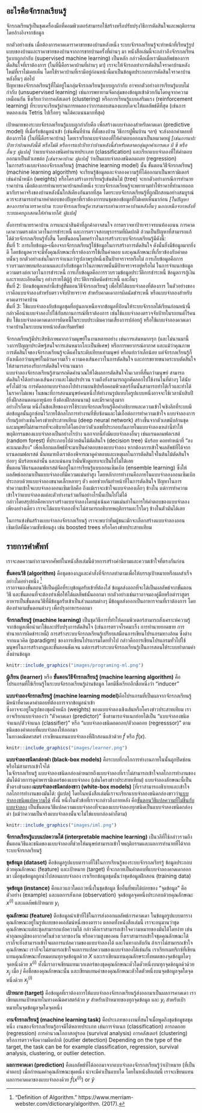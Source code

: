 
<!--{pagebreak}-->

## อะไรคือจักรกลเรียนรู้ {#what-is-machine-learning}

จักรกลเรียนรู้เป็นชุดเครื่องมือที่คอมพิวเตอร์สามารถใช้สร้างหรือปรับปรุงวิธีการตัดสินใจและพฤติกรรม โดยอ้างอิงจากข้อมูล

ยกตัวอย่างเช่น เมื่อต้องการคาดเดาราคาขายของบ้านหลังหนึ่ง ระบบจักรกลเรียนรู้จะทำหน้าที่เรียนรู้รูปแบบของบ้านและราคาขายของบ้านจากการขายบ้านครั้งที่ผ่านๆ มา หนังสือเล่มนี้จะกล่าวถึงจักรกลเรียนรู้แบบถูกกำกับ (supervised machine learning) เป็นหลัก กล่าวคือเมื่อเรามีผลลัพธ์ของการตัดสินใจที่เราต้องการ (ในที่นี้คือราคาบ้านที่ผ่านๆ มา) เราจะให้จักรกลทำการตัดสินใจราคาบ้านหลังใหม่ที่เราไม่เคยเห็น โดยใช้ราคาบ้านที่เรามีอยู่ก่อนหน้านี้มาเป็นข้อมูลประกอบการคัดสินใจราคาบ้านหลังอื่นๆ ต่อไป   
ปัญหาของจักรกลเรียนรู้ที่ไม่อยู่ในกลุ่มจักรกลเรียนรู้แบบถูกกำกับ อาจยกตัวอย่างการเรียนรู้แบบไม่กำกับ (unsupervised learning) เช่นการพยายามจัดกลุ่มของข้อมูลเข้าด้วยกันโดยดูจากความเหมือนกัน ซึ่งเรียกว่าการคลัสเตอร์ (clustering) หรือการเรียนรู้แบบเสริมแรง (reinforcement learning) ที่ระบบจะเรียนรู้ผ่านการทดลองว่าการตอบสนองแบบใดจะให้ผลลัพธ์ดีที่สุด (เช่นการทดลองเล่น Tetris ไปเรื่อยๆ จนได้คะแนนมากที่สุด)

เป้าหมายของระบบจักรกลเรียนรู้แบบถูกกำกับคือ เพื่อสร้างแบบจำลองสำหรับคาดเดา (predictive model) ที่เมื่อรับข้อมูลนำเข้า (เช่นพื้นที่บ้าน ที่ตั้งของบ้าน วิธีการปูพื้นบ้าน ฯลฯ) จะส่งออกคำตอบที่ต้องการได้ (ในที่นี้คือราคาบ้าน) โดยเราเรียกแบบจำลองที่ให้คำตอบออกมาเป็นหมวดหมู่ *[เช่นการแปะป้ายว่าบ้านหลังนี้ดี หรือไม่ดี หรือการแปะป้ายว่าบ้านหลังนี้สำหรับตลาดกลุ่มลูกค้าเกรดเอ บี ซี หรืออื่นๆ: ผู้แปล]* ว่าแบบจำลองชนิดทำนายประเภท (classification) และเรียกแบบจำลองที่ให้คำตอบออกมาเป็นตัวเลขต่อ *[เช่นราคาบ้าน: ผู้แปล]* ว่าเป็นแบบจำลองชนิดถดถอย (regression)   
ในการสร้างแบบจำลองจักรกลเรียนรู้ (machine learning model) นั้น ขั้นตอนวิธีจักรกลเรียนรู้ (machine learning algorithm) จะเรียนรู้ข้อมูลและจำลองความรู้ที่ได้ออกมาเป็นพารามิเตอร์เช่นค่าน้ำหนัก (weights) หรือโครงสร้างการเรียนรู้เช่นต้นไม้ (tree)   จะยกตัวอย่างกรณีการทำนายราคาบ่าน เมื่อต้องการทำนายราคาบ้านหลังหนึ่ง ระบบจักรกลเรียนรู้จะพยายามทำให้ราคาที่ทำนายออกมากับราคาจริงของบ้านหลังนั้นใกล้เคียงกันมากที่สุด
โดยระบบจักรกลเรียนรู้ที่ถูกฝึกสอนอย่างสมบูรณ์ควรจะสามารถทำนายคำตอบของปัญหาที่เราต้องการบนชุดของข้อมูลที่ไม่เคยเห็นมาก่อน *[ในปัญหาของการทำนายราคาบ้าน ระบบจักรกลเรียนรู้ควรสามารถทำนายราคาบ้านหลังอื่นๆ นอกเหนือจากหลังที่ระบบเคยถูกสอนให้ทำนายได้: ผู้แปล]*

ทั้งการทำนายราคาบ้าน การแนะนำสินค้าที่ลูกค้าอาจสนใจ การตรวจหาป้ายจราจรบนท้องถนน การคาดเดาความตรงต่อเวลาในการชำระหนี้ และการตรวจสอบธุรกรรมที่ผิดปกติ ล้วนเป็นปัญหาที่สามารถแก้ได้ด้วยจักรกลเรียนรู้ทั้งสิ้น โดยขั้นตอนโดยคร่าวในการสร้างระบบจักรกลเรียนรู้มีดังนี้:   
ขั้นที่ 1: การเก็บข้อมูล--เนื่องจากจักรกลเรียนรู้ใช้ข้อมูลในการสร้างการตัดสินใจ ดังนั้นยิ่งมีข้อมูลมากยิ่งดี โดยข้อมูลควรจะมีทั้งคุณลักษณะที่เราต้องการใช้เป็นคำตอบ และคุณลักษณะที่เกี่ยวข้องกับคำตอบนั้นๆ ยกตัวอย่างเช่นในการจำแนกว่ารูปภาพรูปหนึ่งเป็นป้ายจราจรหรือไม่ การเก็บข้อมูลคือการรวบรวมภาพบนท้องถนนและกำกับข้อมูลว่าในภาพภาพนั้นมีป้ายจราจรอยู่หรือไม่ ในการจำแนกข้อมูลความตรงต่อเวลาในการชำระหนี้ การเก็บข้อมูลคือการรวบรวมข้อมูลประวัติการชำระหนี้ ข้อมูลการกู้เงิน และรายละเอียดอื่นๆ อย่างรายได้ผู้กู้ ประวัติการผิดนัดชำระหนี้ และอื่นๆ   
ขั้นที่ 2: ป้อนข้อมูลเหล่านี้เข้าสู่ขั้นตอนวิธีจักรกลเรียนรู้ เพื่อให้ได้แบบจำลองที่ต้องการ ในตัวอย่างของเราคือแบบจำลองสำหรับตรวจจับป้ายจราจร สำหรับคาดเดาการผิดนัดชำระหนี้ หรือแบบจำลองสำหรับคาดเดาราคาบ้าน   
ขั้นที่ 3: ใช้แบบจำลองกับข้อมูลชุดที่อยู่นอกเหนือจากข้อมูลที่ป้อนให้ระบบจักรกลได้เรียนก่อนหน้านี้ กล่าวคือนำแบบจำลองไปใช้กับสถานการณ์ที่เราต้องการ เช่นใช้แบบจำลองตรวจจับป้ายในรถยนต์ไร้คนขับ ใช้แบบจำลองคาดเดาการผิดหนี้ในระบบประเมินความเสี่ยงการปล่อยกู้ หรือใช้แบบจำลองคาดเดาราคาบ้านในระบบนายหน้าอสังหาริมทรัพย์

จักรกลเรียนรู้มีประสิทธิภาพมากกว่ามนุษย์ในงานหลายอย่าง เช่นการเล่นหมากรุก (และไม่นานมานี้วงการปัญญาประดิษฐ์สนใจการเล่นหมากโกะเป็นพิเศษ) หรือการพยากรณ์อากาศ
และแม้ว่าคุณภาพการตัดสินใจของจักรกลเรียนรู้จะดีแค่ในระดับเทียบเท่ามนุษย์ หรือแย่กว่าเล็กน้อย แต่จักรกลเรียนรู้ก็ยังเหนือกว่ามนุษย์ในด้านความเร็ว ความคงเส้นคงวาในการตัดสินใจ และการขยายขนาดระบบตัดสินใจให้สามารถรองรับการตัดสินใจจำนวนมาก   
แบบจำลองจักรกลเรียนรู้สามารถคิดคำนวณให้ได้ผลการตัดสินใจในเวลาที่สั้นกว่ามนุษย์ สามารถตัดสินใจได้อย่างคงเส้นคงวาและไม่แปรปรวน รวมถึงยังสามารถถูกคัดลอกไปใช้งานในที่ต่างๆ ได้นับครั้งไม่ถ้วน
การคัดลอกแบบจำลองไปทำงานบนชิปหรือคอมพิวเตอร์อื่นนั้นสามารถทำได้เร็วและทำได้ในราคาไม่แพง
ในขณะที่การสอนมนุษย์คนหนึ่งให้ทำงานรูปแบบใดรูปแบบหนึ่งอาจจะใช้เวลานับสิบปี (ยิ่งฝึกสอนตอนอายุน้อย ยิ่งต้องฝึกสอนนาน) และมีราคาสูงมาก   
อย่างไรก็ตาม หนึ่งในข้อเสียของการใช้ระบบจักรกลเรียนรู้คือคำอธิบายและความเข้าใจเชิงลึกที่ระบบมีต่อข้อมูลนั้นถูกซ่อนไว้ภายใต้กลไกการทำงานที่ซับซ้อนและไม่เอื้อต่อการทำความเข้าใจ
แบบจำลองการเรียนรู้อย่างเช่นโครงข่ายประสาทเทียม (deep neural network) สร้างขึ้นจากตัวเลขนับล้านชุด และมนุษย์ไม่สามารถที่จะอธิบายได้โดยง่ายว่าตัวเลขที่ประกอบกันภายในแบบจำลองเหล่านี้ทำให้พฤติกรรมของแบบจำลองเป็นอย่างไรบ้าง
นอกจากนี้ยังมีแบบจำลองอื่นๆ เช่นแรนดอมฟอเรสต์ (random forest) ที่ประกอบไปด้วยต้นไม้ตัดสินใจ (decision tree) นับร้อย คอยทำหน้าที่ "ลงคะแนนเสีบง" เพื่อเลือกผลลัพธ์ที่จะมาเป็นคำตอบของแบบจำลอง
หากต้องการเข้าใจผลลัพธ์ที่ได้จากแรนดอมฟอเรสต์ นั่นหมายถึงเราต้องพิจารณาดูคำตอบและเหตุผลในการตัดสินใจในต้นไม้ตัดสินใจย่อยๆ นับร้อยเหล่านั้น และแน่นอนว่านั่นฟังดูแทบจะเป็นไปไม่ได้เลย   
ขั้นตอนวิธีแรนดอมฟอเรสต์จัดอยู่ในการเรียนรู้แบบออนเซิมเบิล (ensemble learning) ซึ่งให้ผลลัพธ์ออกมาเป็นแบบจำลองที่มีความแม่นยำสูง โดยหลักการทำงานคือภายในแบบจำลองออนเซิมเบิลประกอบด้วยแบบจำลองขนาดเล็กหลายๆ ตัว คอยช่วยกันทำหน้าที่ในการตัดสินใจ
ปัญหาในการทำความเข้าใจแบบจำลองออนเซิมเบิลคือ ถึงแม้เราจะเข้าใจแบบจำลองเล็กๆ ข้างใน แต่การทำความเข้าใจว่าแบบจำลองแต่ละตัวทำงานร่วมกันอย่างไรนั้นเป็นไปไม่ได้   
กล่าวโดยสรุปย่อคือหากเราสร้างแบบจำลองโดยมุ่งเน้นความแม่นยำในการให้คำตอบของแบบจำลองเพียงอย่างเดียว เราจะได้แบบจำลองที่จะไม่สามารถอธิบายพฤติกรรมอะไรใดๆ ข้างในตัวมันได้เลย

<!--
Just take a look at [interviews with winners on the kaggle.com machine learning competition platform](http://blog.kaggle.com/):
-->
ในการแข่งขันสร้างแบบจำลองจักรกลเรียนรู้ เราจะพบว่าทีมผู้ชนะมักจะเลือกสร้างแบบจำลองออนเซิมเบิลที่มีความซับซ้อนสูง เช่น boosted trees หรือโครงข่ายประสาทเทียม

<!--{pagebreak}-->

## รายการคำศัพท์ {#terminology}

เราจะลดความกำกวมจากศัพท์ในหนังสือเล่มนี้ด้วยการสร้างคำนิยามและความเข้าใจที่ตรงกันก่อน

**ขั้นตอนวิธี (algorithm)** คือชุดของกฎและคำสั่งที่จักรกลทำตามเพื่อให้บรรลุเป้าหมายหรือผลสำเร็จอย่างใดอย่างหนึ่ง [^algorithm]   
เราอาจมองขั้นตอนวิธีเป็นคู่มือที่ระบุข้อมูลรับเข้าที่ต้องใส่ ข้อมูลส่งออกที่จะได้เป็นผลลัพธ์จากขั้นตอนวิธี และขั้นตอนที่จะต้องทำเพื่อให้ได้ผลลัพธ์นั้นออกมา ยกตัวอย่างเช่นเราอาจมองคู่มือหรือตำราสูตรอาหารเป็นขั้นตอนวิธีที่มีข้อมูลรับเข้าเป็นส่วนผสมต่างๆ มีข้อมูลส่งออกเป็นอาหารจานที่เราต้องการ โดยต้องทำตามขั้นตอนต่างๆ เพื่อปรุงอาหารออกมา

**จักรกลเรียนรู้ (machine learning)** เป็นชุดวิธีการที่ทำให้คอมพิวเตอร์สามารถสังเคราะห์ความรู้จากข้อมูลเพื่อนำมาใช้และปรับปรุงการตัดสินใจ (เช่นการตรวจโรคมะเร็ง การทำนายยอดขาย การทำนายการผิดชำระหนี้) การสร้างระบบจักรกลเรียนรู้เปรียบเสมือนการเขียนโปรแกรมทางอ้อม ซึ่งต่างจากแนวคิด (paradigm) ของการเขียนโปรแกรมโดยทั่วไป กล่าวคือการเขียนโปรแกรมทั่วไปใช้มนุษย์ในการสร้างกฎและขั้นตอนชัดเจน แต่การสร้างระบบจักรกลเรียนรู้เป็นการสอนให้ระบบทำตามคำสั่งผ่านข้อมูล

```r
knitr::include_graphics("images/programing-ml.png")
```

**ผู้เรียน (learner)** หรือ **ขั้นตอนวิธีจักรกลเรียนรู้ (machine learning algorithm)** คือโปรแกรมที่ใช้เรียนรู้ในระบบจักรกลเรียนรู้ผ่านข้อมูล โดยมีชื่อเรียกอีกชื่อหนึ่งว่า "inducer"

**แบบจำลองจักรกลเรียนรู้ (machine learning model)**คือโปรแกรมที่เป็นผลจากจักรกลเรียนรู้ มีหน้าที่คาดเดาคำตอบที่ต้องการจากข้อมูลนำเข้า   
ซึ่งอาจจะอยู่ในรูปของชุดน้ำหนัก (weights) ของแบบจำลองเชิงเส้นหรือโครงข่าวประสาทเทียม
เราอาจเรียกแบบจำลองว่า "ตัวคาดเดา (predictor)" ซึ่งสามารถจำแนกย่อยได้เป็น "แบบจำลองชนิดจำแนก/ตัวจำแนก (classifier)" หรือ "แบบจำลองชนิดถดถอย/ตัวถดถอย (regresssor)" ตามชนิดของคำตอบที่แบบจำลองให้ออกมา   
ในทางคณิตศาสตร์ เราเขียนแทนแบบจำลองที่ฝึกสอนแล้วด้วย $\hat{f}$ หรือ $\hat{f}(x)$.

```r
knitr::include_graphics("images/learner.png")
```

**แบบจำลองชนิดกล่องดำ (black-box models)** คือระบบที่กลไกการทำงานภายในนั้นถูกปิดซ่อนหรือไม่สามารถเข้าใจได้   
ในจักรกลเรียนรู้ แบบจำลองชนิดกล่องดำหมายถึงแบบจำลองที่เราไม่สามารถเข้าใจกลไกการทำงานของมันได้ด้วยการดูค่าพารามิเตอร์ของแบบจำลอง (เช่นโครงข่าวประสาทเทียม) แบบจำลองลักษณะนี้เป็นขั้วตรงข้ามของ**แบบจำลองชนิดกล่องขาว (white-box models)** [ที่เราสามารถอธิบายและเข้าใจกลไกการทำงานของมันได้: ผู้แปล] โดยในหนังสือเล่มนี้เราจะเรียกแบบจำลองชนิดกล่องขาวว่า[แบบจำลองชนิดแปลความได้](#simple) ทั้งนี้ หนึ่งในหัวข้อที่เราจะกล่าวถึงภายหลัง คือ[ขั้นตอนวิธีแปลความที่ไม่ขึ้นกับแบบจำลอง](#agnostic) เป็นขั้นตอนวิธีแปลความแบบจำลองที่จะมองแบบจำลองทุกชนิดเป็นแบบจำลองชนิดกล่องดำ (แม้ว่าความเป็นจริงแบบจำลองนั้นจะไม่ใช่แบบกล่องดำก็ตาม)

```r
knitr::include_graphics("images/iml.png")
```


**จักรกลเรียนรู้แบบแปลความได้ (interpretable machine learning)** เป็นวลีที่ใช้กล่าวรวมถึงขั้นตอนวิธีและชนิดของแบบจำลองที่ช่วยให้มนุษย์สามารถเข้าใจพฤติกรรมและผลการทำนายที่ได้จากระบบจักรกลเรียนรู้


**ชุดข้อมูล (dataset)** คือข้อมูลรูปแบบตารางที่ใช้ในการเรียนรู้ของระบบจักรกลเรียรรู้
ข้อมูลประกอบด้วยคุณลักษณะ (feature) และเป้าหมาย (target) ที่จะกลายเป็นคำตอบที่แบบจำลองคาดเดาออกมา
เมื่อชุดข้อมูลถูกนำไปสอนแบบจำลอง เราเรียกข้อมูลชุดนั้นว่าชุดข้อมูลฝึกสอน (training data)

**จุดข้อมูล (instance)** คือแถวแถวใดแถวหนึ่งในชุดข้อมูล
ชื่ออื่นที่พบได้บ่อยของ "จุดข้อมูล" คือตัวอย่าง (example) และผลการสังเกต (observation)
จุดข้อมูลจุดหนึ่งประกอบด้วยคุณลักษณะ $x^{(i)}$ และผลลัพธ์เป้าหมาย $y_i$

**คุณลักษณะ (feature)** ตือข้อมูลนำเข้าที่ใช้ในการส่งออกผลลัพธ์การคาดเดา
ในข้อมูลรูปแบบตาราง คุณลักษณะอยู่ในรูปแบบของคอลัมน์หนึ่งของตาราง
ตลอดทั้งหนังสือเล่มนี้ เราจะอนุมานว่าชุดคุณลักษณะแต่ละชุดสามารถแปลความได้ กล่าวคือเราสามารถเข้าใจความหมายของมันได้โดยง่าย เช่นค่าอุณหภูมิของอากาศในช่วงเวลาของวัน หรือความสูงของคน
ยื่งเราสามารถเข้าใจชุดคุณลักษณะได้ เราก็จะยิ่งสามารถเข้าใจผลการแปลความของแบบจำลองได้ และในทางกลับกัน ถ้าเราไม่สามารถเข้าใจคุณลักษณะ เราก็จะไม่สามารถเข้าใจผลการแปลความของแบบจำลองได้เช่นกัน
เราเรียกเมทริกซ์ที่เขียนแทนคุณลักษณะทั้งหมดบนทุกจุดข้อมูลด้วย $X$ และเราเขียนแทนคุณลักษระทั้งหมดของจุดข้อมูลใดๆ จุดหนึ่งด้วย $x^{(i)}$
ทั้งนี้เราอาจเขียนแทนเวกเตอร์ของชุดคุณลักษณะตัวใดตัวหนึ่งบนทุกจุดข้อมูลด้วด้วย $x_j$ เมื่อ $j$ คือชื่อของคุณลักษณะนั้น และเขียนแทนค่าของคุณลักษณะตัวใดตัวหนึ่งบนจุดข้อมูลจุดใดจุดหนึ่งด้วย $x^{(i)}_j$

**เป้าหมาย (target)** คือข้อมูลที่เราต้องการให้แบบจำลองจักรกลเรียนรู้ส่งออกมาเป็นผลการคาดเดา
เราเขียนแทนเป้าหมายในทางคณิตศาสตร์ด้วย $y$ สำหรับเป้าหมายของทุกจุดข้อมูล และ $y_i$ สำหรับเป้าหมายในจุดข้อมูลจุดใดจุดหนึ่ง

**งานจักรกลเรียนรู้ (machine learning task)** คือประเภทของงานที่สนใจเมื่อพูดถึงชุดข้อมูชลชุดหนึ่ง
งานของจักรกลเรียนรู้อาจมีได้หลายประเภท เช่นการจำแนก (classification) การถดถอย (regression) การคำนวณโอกาสอยู่รอด (survival analysis) การคลัสเตอร์ (clustering) หรือการตรวจจับความผิดปกติ (outlier detection)
Depending on the type of the target, the task can be for example classification, regression, survival analysis, clustering, or outlier detection.

**ผลการคาดเดา (prediction)** คือผลลัพธ์ที่ได้ออกมาจากแบบจำลองจักรกลเรียนรู้ว่าเป้าหมาย (ที่เป็นคำตอบ) เมื่อกำหนดค่าคุณลักษณะชุดหนึ่ง น่าจะมีค่าเป็นแบบใด
โดยในหนังสือเล่มนี้ เราจะเขียนแทนผลการคาดเดาของแบบจำลองด้วย $\hat{f}(x^{(i)})$ or $\hat{y}$



[^algorithm]: "Definition of Algorithm."  https://www.merriam-webster.com/dictionary/algorithm. (2017).